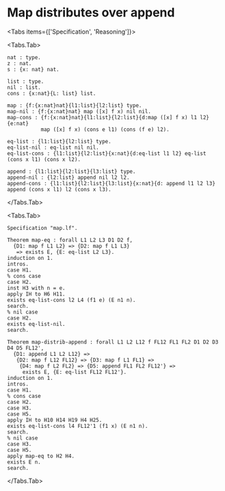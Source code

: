 
# Map distributes over append

<Tabs items={['Specification', 'Reasoning']}>

<Tabs.Tab>
```lf filename="map.lf"
nat : type.
z : nat.
s : {x: nat} nat.

list : type.
nil : list.
cons : {x:nat}{L: list} list.

map : {f:{x:nat}nat}{l1:list}{l2:list} type.
map-nil : {f:{x:nat}nat} map ([x] f x) nil nil.
map-cons : {f:{x:nat}nat}{l1:list}{l2:list}{d:map ([x] f x) l1 l2}{e:nat}
           map ([x] f x) (cons e l1) (cons (f e) l2).

eq-list : {l1:list}{l2:list} type.
eq-list-nil : eq-list nil nil.
eq-list-cons : {l1:list}{l2:list}{x:nat}{d:eq-list l1 l2} eq-list (cons x l1) (cons x l2).

append : {l1:list}{l2:list}{l3:list} type.
append-nil : {l2:list} append nil l2 l2.
append-cons : {l1:list}{l2:list}{l3:list}{x:nat}{d: append l1 l2 l3} append (cons x l1) l2 (cons x l3).
```
</Tabs.Tab>

<Tabs.Tab>
```adelfa filename="map.ath"
Specification "map.lf".

Theorem map-eq : forall L1 L2 L3 D1 D2 f,
  {D1: map f L1 L2} => {D2: map f L1 L3}
   => exists E, {E: eq-list L2 L3}.
induction on 1.
intros.
case H1.
% cons case
case H2.
inst H3 with n = e.
apply IH to H6 H11.
exists eq-list-cons l2 L4 (f1 e) (E n1 n).
search.
% nil case
case H2.
exists eq-list-nil.
search.

Theorem map-distrib-append : forall L1 L2 L12 f FL12 FL1 FL2 D1 D2 D3 D4 D5 FL12',
  {D1: append L1 L2 L12} =>
   {D2: map f L12 FL12} => {D3: map f L1 FL1} =>
    {D4: map f L2 FL2} => {D5: append FL1 FL2 FL12'} =>
     exists E, {E: eq-list FL12 FL12'}.
induction on 1.
intros.
case H1.
% cons case
case H2.
case H3.
case H5.
apply IH to H10 H14 H19 H4 H25.
exists eq-list-cons l4 FL12'1 (f1 x) (E n1 n).
search.
% nil case
case H3.
case H5.
apply map-eq to H2 H4.
exists E n.
search.
```
</Tabs.Tab>

</Tabs>